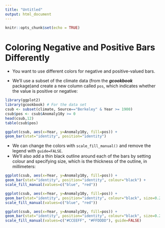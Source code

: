 ```yaml
---
title: "Untitled"
output: html_document
---
```


```r
knitr::opts_chunk$set(echo = TRUE)
```
Coloring Negative and Positive Bars Differently
========================================================

- You want to use different colors for negative and positive-valued bars.

- We'll use a subset of the climate data (from the ***gcookbook*** package)and create a new column called `pos`, which indicates
whether the value is positive or negative:
```r
library(ggplot2)
library(gcookbook) # For the data set
csub <- subset(climate, Source=="Berkeley" & Year >= 1900)
csub$pos <- csub$Anomaly10y >= 0
head(csub,12)
table(csub$pos)
```


```r
ggplot(csub, aes(x=Year, y=Anomaly10y, fill=pos)) +
geom_bar(stat="identity", position="identity")
```

- We can change the colors with `scale_fill_manual()` and remove the legend with `guide=FALSE`. 
- We'll also add a thin black outline around each of the bars by setting colour and specifying size, which is the thickness of the outline,
in millimeters:
```r
ggplot(csub, aes(x=Year, y=Anomaly10y, fill=pos)) +
geom_bar(stat="identity", position="identity", colour="black") +
scale_fill_manual(values=c("blue", "red"))
```


```r
ggplot(csub, aes(x=Year, y=Anomaly10y, fill=pos)) +
geom_bar(stat="identity", position="identity", colour="black", size=0.25) +
scale_fill_manual(values=c("blue", "red"))
```

```r
ggplot(csub, aes(x=Year, y=Anomaly10y, fill=pos)) +
geom_bar(stat="identity", position="identity", colour="black", size=0.25) +
scale_fill_manual(values=c("#CCEEFF", "#FFDDDD"), guide=FALSE)
```